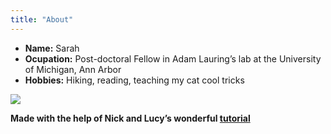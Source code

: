 ```yaml
---
title: "About"
---
```


- __Name:__ Sarah
- __Ocupation:__ Post-doctoral Fellow in Adam Lauring's lab at the University of Michigan, Ann Arbor
- __Hobbies:__ Hiking, reading, teaching my cat cool tricks



![](fish.jpg)




__Made with the help of Nick and Lucy's wonderful [tutorial](http://nickstrayer.me/RMarkdown_Sites_tutorial/)__
